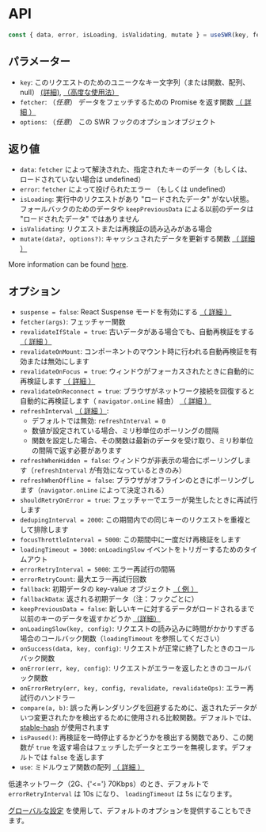 
# API

```js
const { data, error, isLoading, isValidating, mutate } = useSWR(key, fetcher, options)
```

## パラメーター

- `key`: このリクエストのためのユニークなキー文字列（または関数、配列、null） [(詳細)](/docs/arguments), [（高度な使用法）](/docs/conditional-fetching)
- `fetcher`: （_任意_） データをフェッチするための Promise を返す関数 [（ 詳細 ）](/docs/data-fetching)
- `options`: （_任意_） この SWR フックのオプションオブジェクト

## 返り値

- `data`: `fetcher` によって解決された、指定されたキーのデータ（もしくは、ロードされていない場合は undefined）
- `error`: `fetcher` によって投げられたエラー （もしくは undefined）
- `isLoading`: 実行中のリクエストがあり "ロードされたデータ" がない状態。フォールバックのためのデータや `keepPreviousData` による以前のデータは "ロードされたデータ" ではありません
- `isValidating`: リクエストまたは再検証の読み込みがある場合
- `mutate(data?, options?)`: キャッシュされたデータを更新する関数 [（ 詳細 ）](/docs/mutation)

More information can be found [here](/docs/advanced/understanding-swr).

## オプション

- `suspense = false`: React Suspense モードを有効にする [（ 詳細 ）](/docs/suspense)
- `fetcher(args)`: フェッチャー関数
- `revalidateIfStale = true`: 古いデータがある場合でも、自動再検証をする [（ 詳細 ）](/docs/revalidation#disable-automatic-revalidations)
- `revalidateOnMount`: コンポーネントのマウント時に行われる自動再検証を有効または無効にします
- `revalidateOnFocus = true`: ウィンドウがフォーカスされたときに自動的に再検証します [（ 詳細 ）](/docs/revalidation)
- `revalidateOnReconnect = true`: ブラウザがネットワーク接続を回復すると自動的に再検証します（ `navigator.onLine` 経由） [（ 詳細 ）](/docs/revalidation)
- `refreshInterval` [（ 詳細 ）](/docs/revalidation):
  - デフォルトでは無効: `refreshInterval = 0`
  - 数値が設定されている場合、ミリ秒単位のポーリングの間隔
  - 関数を設定した場合、その関数は最新のデータを受け取り、ミリ秒単位の間隔で返す必要があります
- `refreshWhenHidden = false`: ウィンドウが非表示の場合にポーリングします（`refreshInterval` が有効になっているときのみ）
- `refreshWhenOffline = false`: ブラウザがオフラインのときにポーリングします（`navigator.onLine` によって決定される）
- `shouldRetryOnError = true`: フェッチャーでエラーが発生したときに再試行します
- `dedupingInterval = 2000`: この期間内での同じキーのリクエストを重複として排除します
- `focusThrottleInterval = 5000`: この期間中に一度だけ再検証をします
- `loadingTimeout = 3000`: `onLoadingSlow` イベントをトリガーするためのタイムアウト
- `errorRetryInterval = 5000`: エラー再試行の間隔
- `errorRetryCount`: 最大エラー再試行回数
- `fallback`: 初期データの key-value オブジェクト [（ 例 ）](/docs/with-nextjs)
- `fallbackData`: 返される初期データ（注：フックごとに）
- `keepPreviousData = false`: 新しいキーに対するデータがロードされるまで以前のキーのデータを返すかどうか [（詳細）](/docs/advanced/understanding-swr#return-previous-data-for-better-ux)
- `onLoadingSlow(key, config)`: リクエストの読み込みに時間がかかりすぎる場合のコールバック関数（`loadingTimeout` を参照してください）
- `onSuccess(data, key, config)`: リクエストが正常に終了したときのコールバック関数
- `onError(err, key, config)`: リクエストがエラーを返したときのコールバック関数
- `onErrorRetry(err, key, config, revalidate, revalidateOps)`: エラー再試行のハンドラー
- `compare(a, b)`: 誤った再レンダリングを回避するために、返されたデータがいつ変更されたかを検出するために使用される比較関数。デフォルトでは、[stable-hash](https://github.com/shuding/stable-hash) が使用されます
- `isPaused()`: 再検証を一時停止するかどうかを検出する関数であり、この関数が `true` を返す場合はフェッチしたデータとエラーを無視します。デフォルトでは `false` を返します
- `use`: ミドルウェア関数の配列 [（ 詳細 ）](/docs/middleware)

<Callout emoji="💡">
  低速ネットワーク（2G、{'<='} 70Kbps）のとき、デフォルトで <code>errorRetryInterval</code> は 10s になり、
  <code>loadingTimeout</code> は 5s になります。
</Callout>

[グローバルな設定](/docs/global-configuration) を使用して、デフォルトのオプションを提供することもできます。
